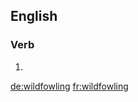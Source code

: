 
==English==

===Verb===
{{head|en|present participle}}

# {{present participle of|wildfowl|lang=en}}

[[de:wildfowling]]
[[fr:wildfowling]]